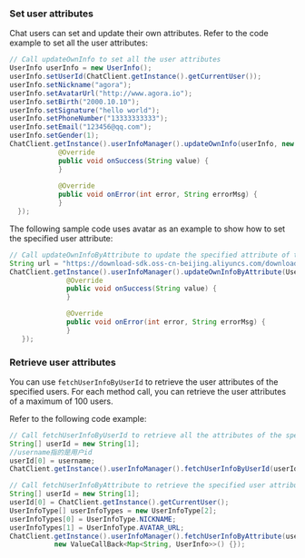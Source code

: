 <PlatformWrapper platform="android">

### Set user attributes

Chat users can set and update their own attributes. Refer to the code example to set all the user attributes:

```java
// Call updateOwnInfo to set all the user attributes
UserInfo userInfo = new UserInfo();
userInfo.setUserId(ChatClient.getInstance().getCurrentUser());
userInfo.setNickname("agora");
userInfo.setAvatarUrl("http://www.agora.io");
userInfo.setBirth("2000.10.10");
userInfo.setSignature("hello world");
userInfo.setPhoneNumber("13333333333");
userInfo.setEmail("123456@qq.com");
userInfo.setGender(1);
ChatClient.getInstance().userInfoManager().updateOwnInfo(userInfo, new ValueCallBack<String>() {
            @Override
            public void onSuccess(String value) {     
            }
  
            @Override
            public void onError(int error, String errorMsg) {
            }
  });
```

The following sample code uses avatar as an example to show how to set the specified user attribute:

```java
// Call updateOwnInfoByAttribute to update the specified attribute of the specified user
String url = "https://download-sdk.oss-cn-beijing.aliyuncs.com/downloads/IMDemo/avatar/Image1.png";
ChatClient.getInstance().userInfoManager().updateOwnInfoByAttribute(UserInfoType.AVATAR_URL, url, new ValueCallBack<String>() {
              @Override
              public void onSuccess(String value) {         
              }

              @Override
              public void onError(int error, String errorMsg) {    
              }
   });
```

### Retrieve user attributes

You can use `fetchUserInfoByUserId` to retrieve the user attributes of the specified users. For each method call, you can retrieve the user attributes of a maximum of 100 users.

Refer to the following code example:

```java
// Call fetchUserInfoByUserId to retrieve all the attributes of the specified user.
String[] userId = new String[1];
//username指的是用户id
userId[0] = username;
ChatClient.getInstance().userInfoManager().fetchUserInfoByUserId(userId, new ValueCallBack<Map<String, UserInfo>>() {});
```

```java
// Call fetchUserInfoByAttribute to retrieve the specified user attribute
String[] userId = new String[1];
userId[0] = ChatClient.getInstance().getCurrentUser();
UserInfoType[] userInfoTypes = new UserInfoType[2];
userInfoTypes[0] = UserInfoType.NICKNAME;
userInfoTypes[1] = UserInfoType.AVATAR_URL;
ChatClient.getInstance().userInfoManager().fetchUserInfoByAttribute(userId, userInfoTypes,
           new ValueCallBack<Map<String, UserInfo>>() {});
```

</PlatformWrapper>